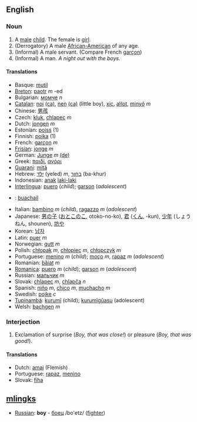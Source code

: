 ==English==
===Noun===
#A [[male]] [[child]]. The female is [[girl]].
#(Derrogatory) A male [[African-American]] of any age.
#(Informal) A male servant. (Compare French [[garçon]])
#(Informal) A man. ''A night out with the boys.''

====Translations====
*Basque: [[mutil]]
*[[Breton]]: [[paotr]] ''m'' -ed
*Bulgarian: [[момче]] ''n''
*[[Catalan]]: [[noi]] [[:ca:noi|(ca)]], [[nen]] [[:ca:nen|(ca)]] (little boy), [[xic]], [[aŀlot]], [[minyó]] ''m''
*Chinese: [[男孩]]
*Czech: [[kluk]], [[chlapec]] ''m''
*Dutch: [[jongen]] ''m''
*Estonian: [[poiss]] (1)
*Finnish: [[poika]] (1)
*French: [[garçon]] ''m''
*[[Frisian]]: [[jonge]] ''m''
*German: [[Junge]] ''m'' [[:de:Junge|(de)]]
*Greek: [[παιδί]], [[αγόρι]]
*[[Guarani]]: [[mitã]]
*Hebrew: [[ילד]] (yeled) ''m'', [[בחור]] (ba-khur) 
*Indonesian: [[anak]] [[laki-laki]]
*[[Interlingua]]: [[puero]] (''child''); [[garson]] (''adolescent'')
*{{ga}}: [[buachail]]
*Italian: [[bambino]] ''m'' (''child''), [[ragazzo]] ''m'' (''adolescent'')
*Japanese: [[男の子]] ([[おとこのこ]], otoko-no-ko), [[君]] ([[くん]], -kun), [[少年]] (しょうねん, shounen), [[坊や]]
*Korean: [[남자]]
*Latin: [[puer]] ''m''
*Norwegian: [[gutt]] ''m''
*Polish: [[chłopak]] ''m'', [[chłopiec]] ''m'', [[chłopczyk]] ''m''
*Portuguese: [[menino]] ''m'' (''child''); [[moço]] ''m'', [[rapaz]] ''m'' (''adolescent'')
*Romanian: [[băiat]] ''m''
*[[Romanica]]: [[puero]] ''m'' (''child''); [[garson]] ''m'' (''adolescent'')
*Russian: [[мальчик]] ''m''
*Slovak: [[chlapec]] ''m'', [[chlapča]] ''n''
*Spanish: [[niño]] ''m'', [[chico]] ''m'', [[muchacho]] ''m''
*Swedish: [[pojke]] ''c''
*[[Tupinambá]]: [[kurumĩ]] (child); [[kurumĩgûasu]] (adolescent)
*Welsh: [[bachgen]] ''m''

===Interjection===
#Exclamation of surprise (''Boy, that was close!'') or pleasure (''Boy, that was good!'').

====Translations====
*Dutch: [[amai]] (Flemish)
*Portuguese: [[rapaz]], [[menino]]
*Slovak: [[fíha]]

==[[mlingks]]==
*[[Russian]]: '''boy''' - [[боец]] /bo'etz/ ([[fighter]])